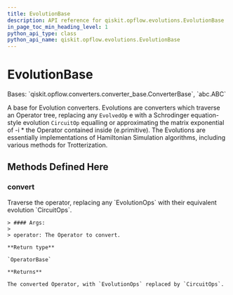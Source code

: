 ```yaml
---
title: EvolutionBase
description: API reference for qiskit.opflow.evolutions.EvolutionBase
in_page_toc_min_heading_level: 1
python_api_type: class
python_api_name: qiskit.opflow.evolutions.EvolutionBase
---
```


# EvolutionBase

<Class id="qiskit.opflow.evolutions.EvolutionBase" isDedicatedPage={true} github="https://github.com/qiskit/qiskit/tree/stable/0.18/qiskit/opflow/evolutions/evolution_base.py" signature="EvolutionBase" modifiers="class">
  Bases: `qiskit.opflow.converters.converter_base.ConverterBase`, `abc.ABC`

  A base for Evolution converters. Evolutions are converters which traverse an Operator tree, replacing any `EvolvedOp` e with a Schrodinger equation-style evolution `CircuitOp` equalling or approximating the matrix exponential of -i \* the Operator contained inside (e.primitive). The Evolutions are essentially implementations of Hamiltonian Simulation algorithms, including various methods for Trotterization.

  ## Methods Defined Here

  <span id="qiskit-opflow-evolutions-evolutionbase-convert" />

  ### convert

  <Function id="qiskit.opflow.evolutions.EvolutionBase.convert" signature="EvolutionBase.convert(operator)" modifiers="abstract">
    Traverse the operator, replacing any `EvolutionOps` with their equivalent evolution `CircuitOps`.

    > #### Args:
    >
    > operator: The Operator to convert.

    **Return type**

    `OperatorBase`

    **Returns**

    The converted Operator, with `EvolutionOps` replaced by `CircuitOps`.
  </Function>
</Class>

